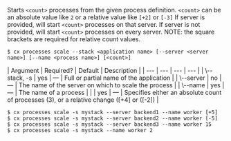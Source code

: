 Starts `<count>` processes from the given process definition. `<count>` can be an absolute value like `2` or a relative value like `[+2]` or `[-3]` If server is provided, will start `<count>` processes on that server. If server is not provided, will start `<count>` processes on every server. NOTE: the square brackets are required for relative count values.

<Tabs >
<Tab label="Usage">

```shell
$ cx processes scale --stack <application name> [--server <server name>] [--name <process name>] [<count>]
```
</Tab>
    
<Tab label="arguments">
| Argument | Required? | Default | Description |
|  ---  |  ---  |  ---  |  ---  |
| \--stack, -s <application name> | yes | — | Full or partial name of the application |
| \--server <server name> | no | — | The name of the server on which to scale the process |
| \--name <process name> | yes | — | The name of a process |
| <count> | yes | — | Specifies either an absolute count of processes (3), or a relative change ([+4] or ([-2]) |
</Tab>
<Tab label="examples">

```shell
$ cx processes scale -s mystack --server backend1 --name worker [+5]
$ cx processes scale -s mystack --server backend2 --name worker [-5]
$ cx processes scale -s mystack --server backend3 --name worker 15
$ cx processes scale -s mystack --name worker 2
```

</Tab>
</Tabs>